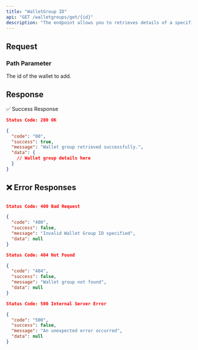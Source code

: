 ```yaml
---
title: "WalletGroup ID"
api: "GET /walletgroups/get/{id}"
description: "The endpoint allows you to retrieves details of a specified wallet group using its ID."
---
```


## Request
### **Path Parameter**

<ParamField body="walletid" type="string" required>
  The id of the wallet to add.
</ParamField>

## Response

✅ Success Response

```json
Status Code: 200 OK

{
  "code": "00",
  "success": true,
  "message": "Wallet group retrieved successfully.",
  "data": {
    // Wallet group details here
  }
}
```

## ❌ Error Responses

```json

Status Code: 400 Bad Request

{
  "code": "400",
  "success": false,
  "message": "Invalid Wallet Group ID specified",
  "data": null
}

Status Code: 404 Not Found

{
  "code": "404",
  "success": false,
  "message": "Wallet group not found",
  "data": null
}

Status Code: 500 Internal Server Error

{
  "code": "500",
  "success": false,
  "message": "An unexpected error occurred",
  "data": null
}
